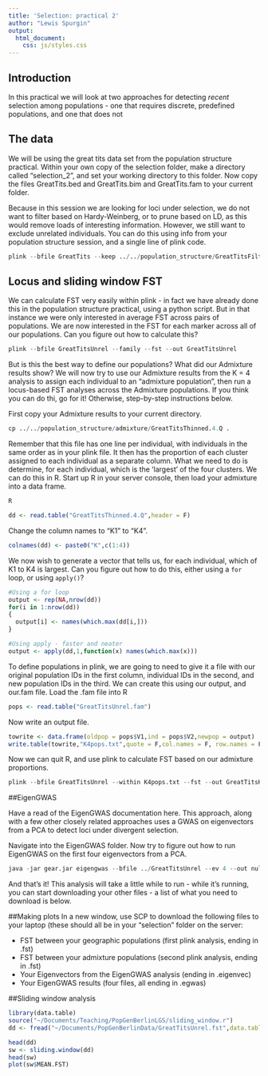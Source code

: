 ```yaml
---
title: 'Selection: practical 2'
author: "Lewis Spurgin"
output:
  html_document:
    css: js/styles.css
---
```


<script src="js/hide.js"></script>

## Introduction
In this practical we will look at two approaches for detecting *recent* selection among populations - one that requires discrete, predefined populations, and one that does not

## The data
We will be using the great tits data set from the population structure practical. Within your own copy of the selection folder, make a directory called "selection_2", and set your working directory to this folder. Now copy the files GreatTits.bed and GreatTits.bim and GreatTits.fam to your current folder.

Because in this session we are looking for loci under selection, we do not want to filter based on Hardy-Weinberg, or to prune based on LD, as this would remove loads of interesting information. However, we still want to exclude unrelated individuals. You can do this using info from your population structure session, and a single line of plink code.

<div class="fold s">
```R
plink --bfile GreatTits --keep ../../population_structure/GreatTitsFilteredPruned.rel.id --make-bed --out GreatTitsUnrel
```
</div>


## Locus and sliding window FST
We can calculate FST very easily within plink - in fact we have already done this in the population structure practical, using a python script. But in that instance we were only interested in average FST across pairs of populations. We are now interested in the FST for each marker across all of our populations. Can you figure out how to calculate this?

<div class="fold s">
```R
plink --bfile GreatTitsUnrel --family --fst --out GreatTitsUnrel
```
</div>

But is this the best way to define our populations? What did our Admixture results show? We will now try to use our Admixture results from the K = 4 analysis to assign each individual to an "admixture population", then run a locus-based FST analyses across the Admixture populations. If you think you can do thi, go for it! Otherwise, step-by-step instructions below.

First copy your Admixture results to your current directory.

<div class="fold s">
```R
cp ../../population_structure/admixture/GreatTitsThinned.4.Q .
```
</div>

Remember that this file has one line per individual, with individuals in the same order as in your plink file. It then has the proportion of each cluster assigned to each individual as a separate column. What we need to do is determine, for each individual, which is the 'largest' of the four clusters. We can do this in R. Start up R in your server console, then load your admixture into a data frame.

<div class="fold s">
```R
R

dd <- read.table("GreatTitsThinned.4.Q",header = F)
```
</div>

Change the column names to "K1" to "K4".

<div class="fold s">
```R
colnames(dd) <- paste0("K",c(1:4))
```
</div>

We now wish to generate a vector that tells us, for each individual, which of K1 to K4 is largest. Can you figure out how to do this, either using a `for` loop, or using `apply()`?

<div class="fold s">
```R
#Using a for loop
output <- rep(NA,nrow(dd))
for(i in 1:nrow(dd))
{
  output[i] <- names(which.max(dd[i,]))
}

#Using apply - faster and neater
output <- apply(dd,1,function(x) names(which.max(x)))

```
</div>

To define populations in plink, we are going to need to give it a file with our original population IDs in the first column, individual IDs in the second, and new population IDs in the third. We can create this using our output, and our.fam file. Load the .fam file into R

<div class="fold s">
```r
pops <- read.table("GreatTitsUnrel.fam")
```
</div>

Now write an output file.

<div class="fold s">
```r
towrite <- data.frame(oldpop = pops$V1,ind = pops$V2,newpop = output)
write.table(towrite,"K4pops.txt",quote = F,col.names = F, row.names = F)
```
</div>

Now we can quit R, and use plink to calculate FST based on our admixture proportions.

<div class="fold s">
```r
plink --bfile GreatTitsUnrel --within K4pops.txt --fst --out GreatTitsK4
```
</div>

##EigenGWAS

Have a read of the EigenGWAS documentation here. This approach, along with a few other closely related approaches uses a GWAS on eigenvectors from a PCA to detect loci under divergent selection.

Navigate into the EigenGWAS folder. Now try to figure out how to run EigenGWAS on the first four eigenvectors from a PCA.

<div class="fold s">
```r
java -jar gear.jar eigengwas --bfile ../GreatTitsUnrel --ev 4 --out null
```
</div>

And that's it! This analysis will take a little while to run - while it's running, you can start downloading your other files - a list of what you need to download is below.

##Making plots
In a new window, use SCP to download the following files to your laptop (these should all be in your "selection" folder on the server:

- FST between your geographic populations (first plink analysis, ending in .fst)
- FST between your admixture populations (second plink analysis, ending in .fst)
- Your Eigenvectors from the EigenGWAS analysis (ending in .eigenvec)
- Your EigenGWAS results (four files, all ending in .egwas)



##Sliding window analysis
```r

library(data.table)
source("~/Documents/Teaching/PopGenBerlinLGS/sliding_window.r")
dd <- fread("~/Documents/PopGenBerlinData/GreatTitsUnrel.fst",data.table = F,header = T)

head(dd)
sw <- sliding.window(dd)
head(sw)
plot(sw$MEAN.FST)

```


